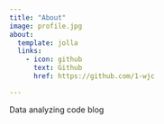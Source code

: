 ```yaml
---
title: "About"
image: profile.jpg
about:
  template: jolla
  links:
    - icon: github
      text: Github
      href: https://github.com/1-wjc

---
```


Data analyzing code blog

